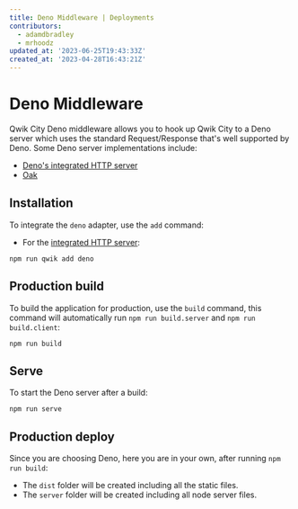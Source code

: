 ```yaml
---
title: Deno Middleware | Deployments
contributors:
  - adamdbradley
  - mrhoodz
updated_at: '2023-06-25T19:43:33Z'
created_at: '2023-04-28T16:43:21Z'
---
```


# Deno Middleware

Qwik City Deno middleware allows you to hook up Qwik City to a Deno server which uses the standard Request/Response that's well supported by Deno. Some Deno server implementations include:

- [Deno's integrated HTTP server](https://deno.com/manual/examples/http_server)
- [Oak](https://oakserver.github.io/oak/)

## Installation

To integrate the `deno` adapter, use the `add` command:

- For the [integrated HTTP server](https://deno.com/manual/examples/http_server):

```shell
npm run qwik add deno
```

## Production build

To build the application for production, use the `build` command, this command will automatically run `npm run build.server` and `npm run build.client`:

```shell
npm run build
```

## Serve

To start the Deno server after a build:

```shell
npm run serve
```

## Production deploy

Since you are choosing Deno, here you are in your own, after running `npm run build`:

- The `dist` folder will be created including all the static files.
- The `server` folder will be created including all node server files.
